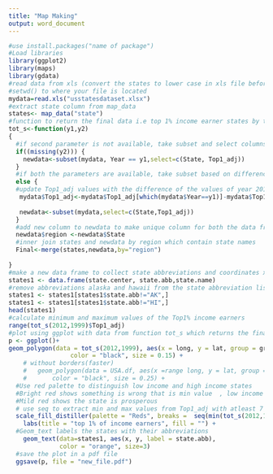 ```yaml
---
title: "Map Making"
output: word_document
---
```



```r
#use install.packages("name of package")
#Load libraries
library(ggplot2)
library(maps)
library(gdata)
#read data from xls (convert the states to lower case in xls file before proceeding)
#setwd() to where your file is located
mydata=read.xls("usstatesdataset.xlsx")
#extract state column from map_data
states<- map_data("state")
#function to return the final data i.e top 1% income earner states by the year 2012,1999 and difference
tot_s<-function(y1,y2)
{
  #if second parameter is not available, take subset and select columns based on year
  if((missing(y2))) {
    newdata<-subset(mydata, Year == y1,select=c(State, Top1_adj))
  } 
  #if both the parameters are available, take subset based on difference of the parameter values
  else { 
  #update Top1_adj values with the difference of the values of year 2012 and 1999
   mydata$Top1_adj<-mydata$Top1_adj[which(mydata$Year==y1)]-mydata$Top1_adj[which(mydata$Year==y2)]
   
   newdata<-subset(mydata,select=c(State,Top1_adj))
  }
  #add new column to newdata to make unique column for both the data frames newdata and states,      which is precondition for join
  newdata$region <-newdata$State
  #inner join states and newdata by region which contain state names
  Final<-merge(states,newdata,by="region")
 
}
#make a new data frame to collect state abbreviations and coordinates x,y from map package maps
states1 <- data.frame(state.center, state.abb,state.name)
#remove abbreviations alaska and hawaii from the state abbreviation list since it is not present in our map_data list
states1 <- states1[states1$state.abb!="AK",]
states1 <- states1[states1$state.abb!="HI",]
head(states1)
#calculate minimum and maximum values of the Top1% income earners 
range(tot_s(2012,1999)$Top1_adj)
#plot using ggplot with data from function tot_s which returns the final data with aesthetics longitute and latitude.
p <- ggplot()+
geom_polygon(data = tot_s(2012,1999), aes(x = long, y = lat, group = group, fill = tot_s(2012,1999)$Top1_adj), 
                 color = "black", size = 0.15) +
    # without borders(faster)
    # 	geom_polygon(data = USA.df, aes(x =range long, y = lat, group = group, fill = sexratio), 
    #		color = "black", size = 0.25) +	
  #Use red palette to distinguish low income and high income states
  #Bright red shows something is wrong that is min value  , low income states
  #Mild red shows the state is prosperous
  # use seq to extract min and max values from Top1_adj with atleast 7 values to distinguish 
  scale_fill_distiller(palette = "Reds", breaks =  seq(min(tot_s(2012,1999)$Top1_adj),max(tot_s(2012,1999)$Top1_adj),by=3), trans = "reverse") +
    labs(title = "top 1% of income earners", fill = "")	+
  #Geom_text labels the states with their abbreviations
    geom_text(data=states1, aes(x, y, label = state.abb),
              color = "orange", size=3) 
  #save the plot in a pdf file
  ggsave(p, file = "new_file.pdf")
```

